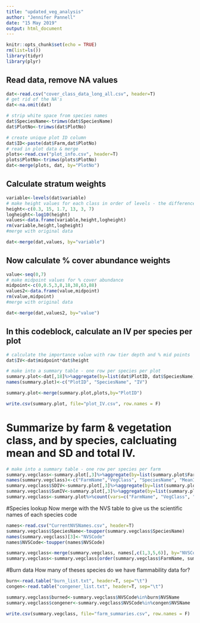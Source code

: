 ```yaml
---
title: "updated_veg_analysis"
author: "Jennifer Pannell"
date: "15 May 2019"
output: html_document
---
```


```r
knitr::opts_chunk$set(echo = TRUE)
rm(list=ls())
library(tidyr)
library(plyr)
```

## Read data, remove NA values

```r
dat<-read.csv("cover_class_data_long_all.csv", header=T)
# get rid of the NA's
dat<-na.omit(dat)

# strip white space from species names
dat$SpeciesName<-trimws(dat$SpeciesName)
dat$PlotNo<-trimws(dat$PlotNo)

# create unique plot ID column
dat$ID<-paste(dat$Farm,dat$PlotNo)
# read in plot data & merge
plots<-read.csv("plot_info.csv", header=T)
plots$PlotNo<-trimws(plots$PlotNo)
dat<-merge(plots, dat, by="PlotNo")

```

## Calculate stratum weights
```r
variable<-levels(dat$variable)
# make height values for each class in order of levels - the difference between lowest & hightest values
height<-c(0.3, 15, 1.7, 13, 3, 7)
logheight<-log10(height)
values<-data.frame(variable,height,logheight)
rm(variable,height,logheight)
#merge with original data 

dat<-merge(dat,values, by="variable")

```

## Now calculate % cover abundance weights
```r
value<-seq(0,7)
# make midpoint values for % cover abundance
midpoint<-c(0,0.5,3,8,18,38,63,88)
values2<-data.frame(value,midpoint)
rm(value,midpoint)
#merge with original data 

dat<-merge(dat,values2, by="value")

```

## In this codeblock, calculate an IV per species per plot 
```r
# calculate the importance value with raw tier depth and % mid points
dat$IV<-dat$midpoint*dat$height

# make into a summary table - one row per species per plot
summary.plot<-dat[,18]%>%aggregate(by=list(dat$PlotID, dat$SpeciesName), FUN=sum, na.rm=T)
names(summary.plot)<-c("PlotID", "SpeciesName", "IV")

summary.plot<-merge(summary.plot,plots,by="PlotID")

write.csv(summary.plot, file="plot_IV.csv", row.names = F)

```

# Summarize by farm & vegetation class, and by species, calcluating mean and SD and total IV. 
```r
# make into a summary table - one row per species per farm
summary.vegclass<-summary.plot[,3]%>%aggregate(by=list(summary.plot$FarmName, summary.plot$VegClass, summary.plot$SpeciesName), FUN=mean, na.rm=T)
names(summary.vegclass)<-c("FarmName","VegClass", "SpeciesName", "MeanIV")
summary.vegclass$SDIV<-summary.plot[,3]%>%aggregate(by=list(summary.plot$FarmName, summary.plot$VegClass, summary.plot$SpeciesName), FUN=sd, na.rm=T)%>%.[,4]
summary.vegclass$SumIV<-summary.plot[,3]%>%aggregate(by=list(summary.plot$FarmName, summary.plot$VegClass, summary.plot$SpeciesName), FUN=sum, na.rm=T)%>%.[,4]
summary.vegclass<-summary.plot%>%count(vars=c("FarmName", "VegClass", "SpeciesName"))%>%merge(.,summary.vegclass, by=c("FarmName","VegClass", "SpeciesName"))

```

#Species lookup
Now merge with the NVS table to give us the scientific names of each species code
```r
names<-read.csv("CurrentNVSNames.csv", header=T)
summary.vegclass$SpeciesName<-toupper(summary.vegclass$SpeciesName)
names(summary.vegclass)[3]<-"NVSCode"
names$NVSCode<-toupper(names$NVSCode)

summary.vegclass<-merge(summary.vegclass, names[,c(1,3,5,6)], by="NVSCode", all.x=TRUE)
summary.vegclass<-summary.vegclass[order(summary.vegclass$FarmName, summary.vegclass$VegClass, -summary.vegclass$SumIV),]
```

#Burn data
How many of theses species do we have flammability data for?
```r
burn<-read.table("burn_list.txt", header=T, sep="\t")
congen<-read.table("congener_list.txt", header=T, sep="\t")

summary.vegclass$burned<-summary.vegclass$NVSCode%in%burn$NVSName
summary.vegclass$congener<-summary.vegclass$NVSCode%in%congen$NVSName

```


```r
write.csv(summary.vegclass, file="farm_summaries.csv", row.names = F)

```

